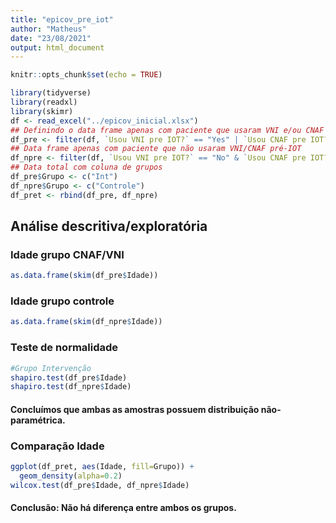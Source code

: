 ```yaml
---
title: "epicov_pre_iot"
author: "Matheus"
date: "23/08/2021"
output: html_document
---
```


```r
knitr::opts_chunk$set(echo = TRUE)
```

```r
library(tidyverse)
library(readxl)
library(skimr)
df <- read_excel("../epicov_inicial.xlsx")
## Definindo o data frame apenas com paciente que usaram VNI e/ou CNAF pré-IOT
df_pre <- filter(df, `Usou VNI pre IOT?` == "Yes" | `Usou CNAF pre IOT?` == "Yes")
## Data frame apenas com paciente que não usaram VNI/CNAF pré-IOT
df_npre <- filter(df, `Usou VNI pre IOT?` == "No" & `Usou CNAF pre IOT?` == "No")
## Data total com coluna de grupos
df_pre$Grupo <- c("Int")
df_npre$Grupo <- c("Controle")
df_pret <- rbind(df_pre, df_npre)
```

## Análise descritiva/exploratória

### Idade grupo CNAF/VNI
```r
as.data.frame(skim(df_pre$Idade))
```
### Idade grupo controle
```r
as.data.frame(skim(df_npre$Idade))
```

### Teste de normalidade
```r
#Grupo Intervenção
shapiro.test(df_pre$Idade)
shapiro.test(df_npre$Idade)
```
#### Concluímos que ambas as amostras possuem distribuição não-paramétrica.

### Comparação Idade
```r
ggplot(df_pret, aes(Idade, fill=Grupo)) +
  geom_density(alpha=0.2)
wilcox.test(df_pre$Idade, df_npre$Idade)
```
#### Conclusão: Não há diferença entre ambos os grupos.